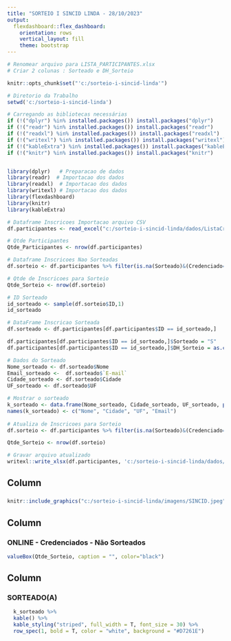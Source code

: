 ```yaml
---
title: "SORTEIO I SINCID LINDA - 28/10/2023"
output: 
  flexdashboard::flex_dashboard:
    orientation: rows
    vertical_layout: fill
    theme: bootstrap
---
```


```r

# Renomear arquivo para LISTA_PARTICIPANTES.xlsx
# Criar 2 colunas : Sorteado e DH_Sorteio

knitr::opts_chunk$set("'c:/sorteio-i-sincid-linda'") 

# Diretorio da Trabalho
setwd('c:/sorteio-i-sincid-linda')

# Carregando as bibliotecas necessárias
if (!("dplyr") %in% installed.packages()) install.packages("dplyr")
if (!("readr") %in% installed.packages()) install.packages("readr")
if (!("readxl") %in% installed.packages()) install.packages("readxl")
if (!("writexl") %in% installed.packages()) install.packages("writexl")
if (!("kableExtra") %in% installed.packages()) install.packages("kableExtra")
if (!("knitr") %in% installed.packages()) install.packages("knitr")


library(dplyr)   # Preparacao de dados
library(readr)  # Importacao dos dados
library(readxl)  # Importacao dos dados
library(writexl) # Importacao dos dados
library(flexdashboard)
library(knitr)
library(kableExtra)

# Dataframe Inscricoes Importacao arquivo CSV
df.participantes <- read_excel("c:/sorteio-i-sincid-linda/dados/ListaCredenciamento.xlsx")

# Qtde Participantes
Qtde_Participantes <- nrow(df.participantes)

# Dataframe Inscricoes Nao Sorteadas
df.sorteio <- df.participantes %>% filter(is.na(Sorteado)&(Credenciado=="sim")&(Categoria=="Online"))

# Qtde de Inscricoes para Sorteio
Qtde_Sorteio <- nrow(df.sorteio)

# ID Sorteado
id_sorteado <- sample(df.sorteio$ID,1)
id_sorteado

# DataFrame Inscricao Sorteada
df.sorteado <- df.participantes[df.participantes$ID == id_sorteado,]

df.participantes[df.participantes$ID == id_sorteado,]$Sorteado = "S"
df.participantes[df.participantes$ID == id_sorteado,]$DH_Sorteio = as.character(Sys.time())

# Dados do Sorteado
Nome_sorteado <- df.sorteado$Nome
Email_sorteado <-  df.sorteado$`E-mail`
Cidade_sorteado <- df.sorteado$Cidade
UF_sorteado <- df.sorteado$UF

# Mostrar o sorteado
k_sorteado <- data.frame(Nome_sorteado, Cidade_sorteado, UF_sorteado, paste(substring(Email_sorteado,1,5),'********'))
names(k_sorteado) <- c("Nome", "Cidade", "UF", "Email")
                         
# Atualiza de Inscricoes para Sorteio
df.sorteio <- df.participantes %>% filter(is.na(Sorteado)&(Credenciado=="sim")&(Categoria=="Online"))

Qtde_Sorteio <- nrow(df.sorteio)

# Gravar arquivo atualizado
writexl::write_xlsx(df.participantes, 'c:/sorteio-i-sincid-linda/dados/ListaCredenciamento.xlsx')

```

## Column {data-width="850"}

### 

```r
knitr::include_graphics("c:/sorteio-i-sincid-linda/imagens/SINCID.jpeg")
```

## Column {data-width="150"}

### ONLINE - Credenciados - Não Sorteados

```r
valueBox(Qtde_Sorteio, caption = "", color="black")
```

## Column {data-width="150"}

### SORTEADO(A)

```r
  k_sorteado %>%
  kable() %>%
  kable_styling("striped", full_width = T, font_size = 30) %>%
  row_spec(1, bold = T, color = "white", background = "#D7261E")
```
